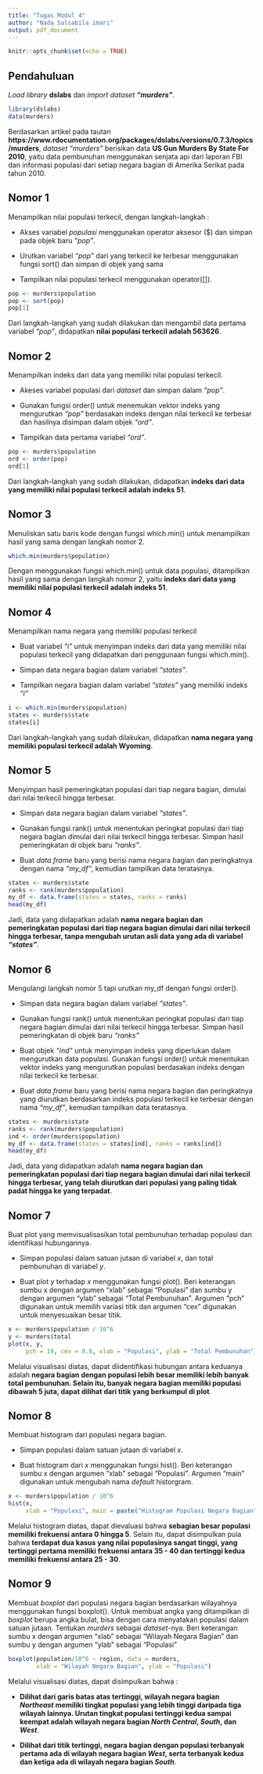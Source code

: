 ```yaml
---
title: "Tugas Modul 4"
author: "Nada Salsabila imari"
output: pdf_document
---
```


```r
knitr::opts_chunk$set(echo = TRUE)
```

## Pendahuluan

*Load library* **dslabs** dan *import dataset* ***"murders"***.

```r
library(dslabs)
data(murders)
```

Berdasarkan artikel pada tautan **https://www.rdocumentation.org/packages/dslabs/versions/0.7.3/topics/murders**, *dataset "murders"* berisikan data **US Gun Murders By State For 2010**, yaitu data pembunuhan menggunakan senjata api dari laporan FBI dan informasi populasi dari setiap negara bagian di Amerika Serikat pada tahun 2010.

## Nomor 1
Menampilkan nilai populasi terkecil, dengan langkah-langkah :

- Akses variabel *populasi* menggunakan operator aksesor ($) dan simpan pada objek baru *"pop"*.

- Urutkan variabel *"pop"* dari yang terkecil ke terbesar menggunakan fungsi sort() dan simpan di objek yang sama

- Tampilkan nilai populasi terkecil menggunakan operator([]).

```r
pop <- murders$population
pop <- sort(pop)
pop[1]
```

Dari langkah-langkah yang sudah dilakukan dan mengambil data pertama variabel *"pop"*, didapatkan **nilai populasi terkecil adalah 563626**.

## Nomor 2

Menampilkan indeks dari data yang memiliki nilai populasi terkecil.

- Akeses variabel populasi dari *dataset* dan simpan dalam *"pop"*.

- Gunakan fungsi order() untuk menemukan vektor indeks yang mengurutkan *"pop"* berdasakan indeks dengan nilai terkecil ke terbesar dan hasilnya disimpan dalam objek *"ord"*.

- Tampilkan data pertama variabel *"ord"*.

```r
pop <- murders$population
ord <- order(pop)
ord[1]
```

Dari langkah-langkah yang sudah dilakukan, didapatkan **indeks dari data yang memiliki nilai populasi terkecil adalah indeks 51**.

## Nomor 3

Menuliskan satu baris kode dengan fungsi which.min() untuk menampilkan hasil yang sama dengan langkah nomor 2.

```r
which.min(murders$population)
```

Dengan menggunakan fungsi which.min() untuk data populasi, ditampilkan hasil yang sama dengan langkah nomor 2, yaitu **indeks dari data yang memiliki nilai populasi terkecil adalah indeks 51**.

## Nomor 4

Menampilkan nama negara yang memiliki populasi terkecil

- Buat variabel *"i"* untuk menyimpan indeks dari data yang memiliki nilai populasi terkecil yang didapatkan dari penggunaan fungsi which.min().

- Simpan data negara bagian dalam variabel *"states"*.

- Tampilkan negara bagian dalam variabel *"states"* yang memiliki indeks *"i"*

```r
i <- which.min(murders$population)
states <- murders$state
states[i]
```

Dari langkah-langkah yang sudah dilakukan, didapatkan **nama negara yang memiliki populasi terkecil adalah Wyoming**.

## Nomor 5

Menyimpan hasil pemeringkatan populasi dari tiap negara bagian, dimulai dari nilai terkecil hingga terbesar.

- Simpan data negara bagian dalam variabel *"states"*. 

- Gunakan fungsi rank() untuk menentukan peringkat populasi dari tiap negara bagian dimulai dari nilai terkecil hingga terbesar. Simpan hasil pemeringkatan di objek baru *"ranks"*.

- Buat *data frame* baru yang berisi nama negara bagian dan peringkatnya dengan nama *"my_df"*, kemudian tampilkan data teratasnya.

```r
states <- murders$state
ranks <- rank(murders$population)
my_df <- data.frame(states = states, ranks = ranks)
head(my_df)
```
Jadi, data yang didapatkan adalah **nama negara bagian dan pemeringkatan populasi dari tiap negara bagian dimulai dari nilai terkecil hingga terbesar, tanpa mengubah urutan asli data yang ada di variabel *"states"***.

## Nomor 6

Mengulangi langkah nomor 5 tapi urutkan my_df dengan fungsi order().

- Simpan data negara bagian dalam variabel *"states"*. 

- Gunakan fungsi rank() untuk menentukan peringkat populasi dari tiap negara bagian dimulai dari nilai terkecil hingga terbesar. Simpan hasil pemeringkatan di objek baru *"ranks"*

- Buat objek *"ind"* untuk menyimpan indeks yang diperlukan dalam mengurutkan data populasi. Gunakan fungsi order() untuk menentukan vektor indeks yang mengurutkan populasi berdasakan indeks dengan nilai terkecil ke terbesar.

- Buat *data frame* baru yang berisi nama negara bagian dan peringkatnya yang diurutkan berdasarkan indeks populasi terkecil ke terbesar dengan nama *"my_df"*, kemudian tampilkan data teratasnya.

```r
states <- murders$state
ranks <- rank(murders$population)
ind <- order(murders$population)
my_df <- data.frame(states = states[ind], ranks = ranks[ind])
head(my_df)
```

Jadi, data yang didapatkan adalah **nama negara bagian dan pemeringkatan populasi dari tiap negara bagian dimulai dari nilai terkecil hingga terbesar, yang telah diurutkan dari populasi yang paling tidak padat hingga ke yang terpadat**.

## Nomor 7

Buat plot yang memvisualisasikan total pembunuhan terhadap populasi dan identifikasi hubungannya.

- Simpan populasi dalam satuan jutaan di variabel *x*, dan total pembunuhan di variabel *y*.

- Buat plot *y* terhadap *x* menggunakan fungsi plot(). Beri keterangan sumbu x dengan argumen "xlab" sebagai "Populasi" dan sumbu y dengan argumen "ylab" sebagai "Total Pembunuhan". Argumen "pch" digunakan untuk memilih variasi titik dan argumen "cex" digunakan untuk menyesuaikan besar titik.

```r
x <- murders$population / 10^6
y <- murders$total
plot(x, y,
     pch = 19, cex = 0.8, xlab = "Populasi", ylab = "Total Pembunuhan")
```

Melalui visualisasi diatas, dapat  diidentifikasi hubungan antara keduanya adalah **negara bagian dengan populasi lebih besar memiliki lebih banyak total pembunuhan. Selain itu, banyak negara bagian memiliki populasi dibawah 5 juta, dapat dilihat dari titik yang berkumpul di plot**.

## Nomor 8

Membuat histogram dari populasi negara bagian.

- Simpan populasi dalam satuan jutaan di variabel *x*.

- Buat histogram dari *x* menggunakan fungsi hist(). Beri keterangan sumbu x dengan argumen "xlab" sebagai "Populasi". Argumen "main" digunakan untuk mengubah nama *default* historgram.

```r
x <- murders$population / 10^6
hist(x,
     xlab = "Populasi", main = paste("Histogram Populasi Negara Bagian"))
```

Melalui histogram diatas, dapat dievaluasi bahwa **sebagian besar populasi memiliki frekuensi antara 0 hingga 5**. Selain itu, dapat disimpulkan pula bahwa **terdapat dua kasus yang nilai populasinya sangat tinggi, yang tertinggi pertama memiliki frekuensi antara 35 - 40 dan tertinggi kedua memiliki frekuensi antara 25 - 30**. 

## Nomor 9

Membuat *boxplot* dari populasi negara bagian berdasarkan wilayahnya menggunakan fungsi boxplot(). Untuk membuat angka yang ditampilkan di *boxplot* berupa angka bulat, bisa dengan cara menyatakan populasi dalam satuan jutaan. Tentukan *murders* sebagai *dataset*-nya. Beri keterangan sumbu x dengan argumen "xlab" sebagai "Wilayah Negara Bagian" dan sumbu y dengan argumen "ylab" sebagai "Populasi"

```r
boxplot(population/10^6 ~ region, data = murders,
        xlab = "Wilayah Negara Bagian", ylab = "Populasi")
```

Melalui visualisasi diatas, dapat disimpulkan bahwa :

- **Dilihat dari garis batas atas tertinggi, wilayah negara bagian *Northeast* memiliki tingkat populasi yang lebih tinggi daripada tiga wilayah lainnya. Urutan tingkat populasi tertinggi kedua sampai keempat adalah wilayah negara bagian *North Central*, *South*, dan *West***.

- **Dilihat dari titik tertinggi, negara bagian dengan populasi terbanyak pertama ada di wilayah negara bagian *West*, serta terbanyak kedua dan ketiga ada di wilayah negara bagian *South***.
